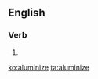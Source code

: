 ==English==

===Verb===
{{en-verb|aluminizes|aluminizing|aluminized|aluminized}}

# {{alternative spelling of|aluminise|lang=en}}

[[ko:aluminize]]
[[ta:aluminize]]